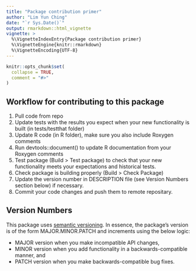 ```yaml
---
title: "Package contribution primer"
author: "Lim Yun Ching"
date: "`r Sys.Date()`"
output: rmarkdown::html_vignette
vignette: >
  %\VignetteIndexEntry{Package contribution primer}
  %\VignetteEngine{knitr::rmarkdown}
  %\VignetteEncoding{UTF-8}
---
```


```r
knitr::opts_chunk$set(
  collapse = TRUE,
  comment = "#>"
)
```
## Workflow for contributing to this package

1. Pull code from repo
2. Update tests with the results you expect when your new functionality is built (in tests/testthat folder)
3. Update R code (in R folder), make sure you also include Roxygen comments
4. Run devtools::document() to update R documentation from your Roxygen comments
5. Test package (Build > Test package) to check that your new functionality meets your expectations and historical tests. 
6. Check package is building properly (Build > Check Package)
7. Update the version number in DESCRIPTION file (see Version Numbers section below) if necessary.
8. Commit your code changes and push them to remote repositary.

## Version Numbers

This package uses [semantic versioning](https://semver.org/). In essence, the package's version is of the form MAJOR.MINOR.PATCH and increments using the below logic:

* MAJOR version when you make incompatible API changes,
* MINOR version when you add functionality in a backwards-compatible manner, and
* PATCH version when you make backwards-compatible bug fixes.
